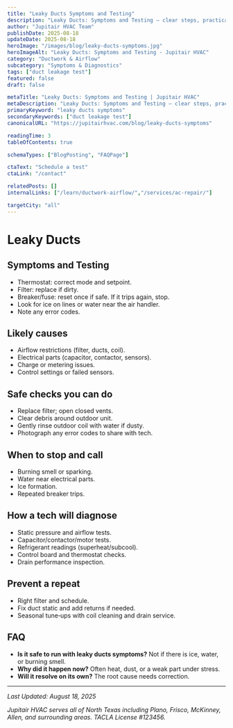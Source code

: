 ```yaml
---
title: "Leaky Ducts Symptoms and Testing"
description: "Leaky Ducts: Symptoms and Testing — clear steps, practical detail, and when to call a pro in North Texas."
author: "Jupitair HVAC Team"
publishDate: 2025-08-18
updateDate: 2025-08-18
heroImage: "/images/blog/leaky-ducts-symptoms.jpg"
heroImageAlt: "Leaky Ducts: Symptoms and Testing - Jupitair HVAC"
category: "Ductwork & Airflow"
subcategory: "Symptoms & Diagnostics"
tags: ["duct leakage test"]
featured: false
draft: false

metaTitle: "Leaky Ducts: Symptoms and Testing | Jupitair HVAC"
metaDescription: "Leaky Ducts: Symptoms and Testing — clear steps, practical detail, and when to call a pro in North Texas."
primaryKeyword: "leaky ducts symptoms"
secondaryKeywords: ["duct leakage test"]
canonicalURL: "https://jupitairhvac.com/blog/leaky-ducts-symptoms"

readingTime: 3
tableOfContents: true

schemaTypes: ["BlogPosting", "FAQPage"]

ctaText: "Schedule a test"
ctaLink: "/contact"

relatedPosts: []
internalLinks: ["/learn/ductwork-airflow/","/services/ac-repair/"]

targetCity: "all"
---
```



# Leaky Ducts



## Symptoms and Testing
- Thermostat: correct mode and setpoint.
- Filter: replace if dirty.
- Breaker/fuse: reset once if safe. If it trips again, stop.
- Look for ice on lines or water near the air handler.
- Note any error codes.



<BlogCTA variant="inline" />

## Likely causes
- Airflow restrictions (filter, ducts, coil).
- Electrical parts (capacitor, contactor, sensors).
- Charge or metering issues.
- Control settings or failed sensors.


## Safe checks you can do
- Replace filter; open closed vents.
- Clear debris around outdoor unit.
- Gently rinse outdoor coil with water if dusty.
- Photograph any error codes to share with tech.


## When to stop and call
- Burning smell or sparking.
- Water near electrical parts.
- Ice formation.
- Repeated breaker trips.


## How a tech will diagnose
- Static pressure and airflow tests.
- Capacitor/contactor/motor tests.
- Refrigerant readings (superheat/subcool).
- Control board and thermostat checks.
- Drain performance inspection.


## Prevent a repeat
- Right filter and schedule.
- Fix duct static and add returns if needed.
- Seasonal tune‑ups with coil cleaning and drain service.


## FAQ
- **Is it safe to run with leaky ducts symptoms?** Not if there is ice, water, or burning smell.
- **Why did it happen now?** Often heat, dust, or a weak part under stress.
- **Will it resolve on its own?** The root cause needs correction.

---

<BlogCTA variant="end" />

*Last Updated: August 18, 2025*

*Jupitair HVAC serves all of North Texas including Plano, Frisco, McKinney, Allen, and surrounding areas. TACLA License #123456.*
